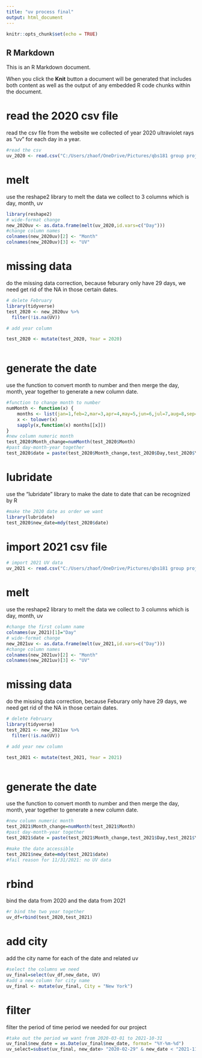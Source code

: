 ```yaml
---
title: "uv process final"
output: html_document
---
```


```r
knitr::opts_chunk$set(echo = TRUE)
```



## R Markdown

This is an R Markdown document. 

When you click the **Knit** button a document will be generated that includes both content as well as the output of any embedded R code chunks within the document.

# read the 2020 csv file 
read the csv file from the website we collected of year 2020 ultraviolet rays as "uv" for each day in a year.
```r
#read the csv
uv_2020 <- read.csv("C:/Users/zhaof/OneDrive/Pictures/qbs181 group project/2020uv.csv")
```

# melt

use the reshape2 library to melt the data we collect to 3 columns which is day, month, uv

```r
library(reshape2)
# wide-format change
new_2020uv <- as.data.frame(melt(uv_2020,id.vars=c("Day")))
#change column names
colnames(new_2020uv)[2] <- "Month"
colnames(new_2020uv)[3] <- "UV"
```

# missing data 
do the missing data correction, because feburary only have 29 days, we need get rid of the NA in those certain dates.

```r
# delete February 
library(tidyverse)
test_2020 <- new_2020uv %>%
  filter(!is.na(UV))
```
```r
# add year column

test_2020 <- mutate(test_2020, Year = 2020)



```

# generate the date 
use the function to convert month to number and then merge the day, month, year together to generate a new column date.
```r
#function to change month to number
numMonth <- function(x) {
    months <- list(jan=1,feb=2,mar=3,apr=4,may=5,jun=6,jul=7,aug=8,sep=9,oct=10,nov=11,dec=12)
    x <- tolower(x)
    sapply(x,function(x) months[[x]])
}
#new column numeric month
test_2020$Month_change=numMonth(test_2020$Month)
#past day-month-year together
test_2020$date = paste(test_2020$Month_change,test_2020$Day,test_2020$Year,sep = '/')

```

# lubridate
use the "lubridate" library to make the date to date that can be recognized by R
```r
#make the 2020 date as order we want 
library(lubridate)
test_2020$new_date=mdy(test_2020$date)

```

# import 2021 csv file 
```r
# import 2021 UV data
uv_2021 <- read.csv("C:/Users/zhaof/OneDrive/Pictures/qbs181 group project/2021uv.csv")
```

# melt

use the reshape2 library to melt the data we collect to 3 columns which is day, month, uv
```r
#change the first column name
colnames(uv_2021)[1]="Day"
# wide-format change
new_2021uv <- as.data.frame(melt(uv_2021,id.vars=c("Day")))
#change column names
colnames(new_2021uv)[2] <- "Month"
colnames(new_2021uv)[3] <- "UV"
```

# missing data

do the missing data correction, because Feburary only have 29 days, we need get rid of the NA in those certain dates.
```r
# delete February 
library(tidyverse)
test_2021 <- new_2021uv %>%
  filter(!is.na(UV))
```
```r
# add year new column

test_2021 <- mutate(test_2021, Year = 2021)



```

# generate the date

use the function to convert month to number and then merge the day, month, year together to generate a new column date.
```r
#new column numeric month
test_2021$Month_change=numMonth(test_2021$Month)
#past day-month-year together
test_2021$date = paste(test_2021$Month_change,test_2021$Day,test_2021$Year,sep = '/')

```


```r
#make the date accessible
test_2021$new_date=mdy(test_2021$date)
#fail reason for 11/31/2021: no UV data
```
# rbind

bind the data from 2020 and the data from 2021
```r
#r bind the two year together
uv_df=rbind(test_2020,test_2021)

```

# add city 
add the city name for each of the date and related uv
```r
#select the columns we need
uv_final=select(uv_df,new_date, UV)
#add a new column for city name
uv_final <- mutate(uv_final, City = "New York")
```

# filter
filter the period of time period we needed for our project
```r
#take out the period we want from 2020-03-01 to 2021-10-31
uv_final$new_date = as.Date(uv_final$new_date, format= "%Y-%m-%d")
uv_select=subset(uv_final, new_date> "2020-02-29" & new_date < "2021-11-01")

```


